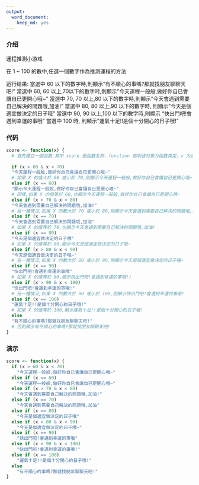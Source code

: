 ```yaml
---
output:
  word_document:
    keep_md: yes
---
```

### 介绍
運程推測小游戏

在 1 ~ 100 的數中,任選一個數字作為推測運程的方法

运行结果:
當選中 60 以下的數字時,則顯示"有不順心的事嗎?那就找朋友聊聊天吧!"
當選中 60, 60 以上,70以下的數字时,則顯示"今天運程一般般,做好你自已會讓自已更開心哦~"
當選中 70, 70 以上,80 以下的數字時,則顯示"今天會遇到需要自己解決的問題哦,加油!"
當選中 80, 80 以上,90 以下的數字時, 則顯示"今天是個適宜做決定的日子哦"
當選中 90, 90 以上,100 以下的數字時,則顯示 "快出門吧!會遇到幸運的事哦"
當選中 100 時, 則顯示"運氣十足!!是個十分開心的日子哦!"

### 代码
```r
score <- function(x) {
  # 首先建立一個函数,其中 score 是函数名称，function 指明该对象为函数类型，x 为函数中涉及的参数，{}中的是函数的具体内容
  
  if (x > 60 & x < 70)
  "今天運程一般般,做好你自已會讓自已更開心哦~"
  # 如果 X 的值大於 60 或小於 70,則顯示今天運程一般般,做好你自已會讓自已更開心哦~
  else if (x == 60)
  "顯示今天運程一般般,做好你自已會讓自已更開心哦~"
  # 同樣,如果 X 的值等於 60,也顯示今天運程一般般,做好你自已會讓自已更開心哦~
  else if (x > 70 & x < 80)
  "今天會遇到需要自己解決的問題哦,加油!"
  # 另一種情況,如果 X 的數大於 70 或小於 80,則顯示今天會遇到需要自己解決的問題哦,加油!
  else if (x == 70)
  "今天會遇到需要自己解決的問題哦,加油"
  # 如果 X 的值等於 70,也顯示今天會遇到需要自己解決的問題哦,加油!
  else if (x == 80)
  "今天是個適宜做決定的日子哦"
  # 如果 X 的值等於 80,顯示今天是個適宜做決定的日子哦~
  else if (x > 80 & x < 90)
  "今天是個適宜做決定的日子哦~"
  # 另一種情況,如果 X 的數大於 80 或小於 90,則顯示今天是個適宜做決定的日子哦~
  else if (x == 90)
  "快出門吧!會遇到幸運的事哦"
  # 如果 X 的值等於 90,顯示快出門吧!會遇到幸運的事哦!)
  else if (x > 90 & x < 100)
  "快出門吧!會遇到幸運的事哦!"
  # 另一種情況,如果 X 的數大於 90 或小於 100,則顯示快出門吧!會遇到幸運的事哦!
  else if (x == 100)
  "運氣十足!!是個十分開心的日子哦!"
  # 如果 X 的值等於 100,顯示運氣十足!!是個十分開心的日子哦!
  else
  "有不順心的事嗎?那就找朋友聊聊天吧!"
  # 否則顯示有不順心的事嗎?那就找朋友聊聊天吧!
}
```

### 演示
```r
score <- function(x) {
  if (x > 60 & x < 70)
    "今天運程一般般,做好你自已會讓自已更開心哦~"
  else if (x == 60)
    "今天運程一般般,做好你自已會讓自已更開心哦~"
  else if (x > 70 & x < 80)
    "今天會遇到需要自己解決的問題哦,加油!"
  else if (x == 70)
    "今天會遇到需要自己解決的問題哦,加油"
  else if (x == 80)
    "今天是個適宜做決定的日子哦"
  else if (x > 80 & x < 90)
    "今天是個適宜做決定的日子哦~"
  else if (x == 90)
    "快出門吧!會遇到幸運的事哦"
  else if (x > 90 & x < 100)
    "快出門吧!會遇到幸運的事哦!"
  else if (x == 100)
    "運氣十足!!是個十分開心的日子哦!"
  else
    "有不順心的事嗎?那就找朋友聊聊天吧!"
}
```

